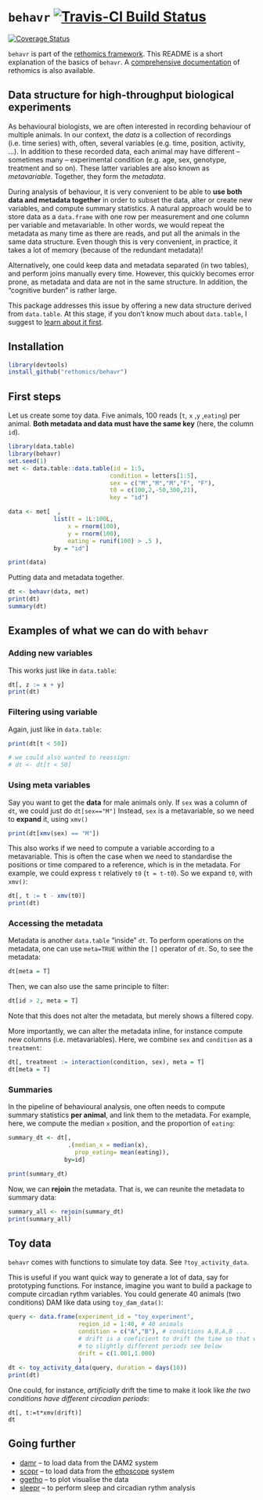 # `behavr` [![Travis-CI Build Status](https://travis-ci.org/rethomics/behavr.svg?branch=master)](https://travis-ci.org/rethomics/behavr)

<!-- [![AppVeyor Build Status](https://ci.appveyor.com/api/projects/status/github/tidyverse/hms?branch=master&svg=true)](https://ci.appveyor.com/project/tidyverse/hms)  -->

[![Coverage Status](https://img.shields.io/codecov/c/github/rethomics/behavr/master.svg)](https://codecov.io/github/rethomics/behavr?branch=master)
<!--[![CRAN_Status_Badge](http://www.r-pkg.org/badges/version/hms)](https://cran.r-project.org/package=hms) -->

`behavr` is part of the [rethomics framework](https://rethomics.github.io).
This README is a short explanation of the basics of `behavr`.
A [comprehensive documentation](https/rethomics.github.io/doc) of rethomics is also available.

## Data structure for high-throughput biological experiments

As behavioural biologists, we are often interested in recording behaviour of multiple animals.
In our context, the *data* is a collection of recordings (i.e. time series) with, often, several variables (e.g. time, position, activity, ...).
In addition to these recorded data, each animal may have different -- sometimes many -- experimental condition (e.g. age, sex, genotype, treatment and so on).
These latter variables are also known as *metavariable*. Together, they form the *metadata*.

During analysis of behaviour, it is very convenient to be able to **use both data and metadata together** in order to subset the data, alter or create new variables, and compute summary statistics.
A natural approach would be to store data as a `data.frame` with one row per measurement and one column per variable and metavariable.
In other words, we would repeat the metadata as many time as there are reads, and put all the animals in the same data structure. 
Even though this is very convenient, in practice, it takes a lot of memory (because of the redundant metadata)!

Alternatively, one could keep data and metadata separated (in two tables), and perform joins manually every time.
However, this quickly becomes error prone, as metadata and data are not in the same structure.
In addition, the "cognitive burden" is rather large.

This package addresses this issue by offering a new data structure derived from `data.table`.
At this stage, if you don't know much about `data.table`,
I suggest to [learn about it first](https://cran.r-project.org/web/packages/data.table/vignettes/datatable-intro.html).

## Installation

```r
library(devtools)
install_github("rethomics/behavr")
```


## First steps

Let us create some toy data.
Five animals, 100 reads (`t`, `x` ,`y` ,`eating`) per animal.
**Both metadata and data must have the same key** (here, the column `id`).
```r
library(data.table)
library(behavr)
set.seed(1)
met <- data.table::data.table(id = 1:5,
                             condition = letters[1:5],
                             sex = c("M","M","M","F", "F"),
                             t0 = c(100,2,-50,300,21),
                             key = "id")

data <- met[  ,
             list(t = 1L:100L,
                 x = rnorm(100),
                 y = rnorm(100),
                 eating = runif(100) > .5 ),
             by = "id"]

print(data)
```

Putting data and metadata together.

```r
dt <- behavr(data, met)
print(dt)
summary(dt)
```

## Examples of what we can do with `behavr`

### Adding new variables

This works just like in `data.table`:

```r
dt[, z := x + y]
print(dt)
```

### Filtering using variable

Again, just like in `data.table`:

```r
print(dt[t < 50])

# we could also wanted to reassign:
# dt <- dt[t < 50]
```


### Using meta variables

Say you want to get the **data** for male animals only.
If `sex` was a column of `dt`, we could just do `dt[sex=="M"]`
Instead, `sex` is a metavariable, so we need to **expand** it, using `xmv()`

```r
print(dt[xmv(sex) == "M"])
```

This also works if we need to compute a variable according to a metavariable.
This is often the case when we need to standardise the positions or time compared to a reference, which is in the metadata.
For example, we could express `t` relatively `t0` (`t = t-t0`). 
So we expand `t0`, with `xmv()`:

```r
dt[, t := t - xmv(t0)]
print(dt)
```

### Accessing the metadata

Metadata is another `data.table` "inside" `dt`.
To perform operations on the metadata, one can use `meta=TRUE` within the `[]` operator of `dt`.
So, to see the metadata:
```r
dt[meta = T]
```

Then, we can also use the same principle to filter:
```r
dt[id > 2, meta = T]
```
Note that this does not alter the metadata, but merely shows a filtered copy.

More importantly, we can alter the metadata inline, for instance compute new columns (i.e. metavariables).
Here, we combine `sex` and `condition` as a `treatment`:

```r
dt[, treatment := interaction(condition, sex), meta = T]
dt[meta = T]
```


### Summaries

In the pipeline of behavioural analysis, one often needs to compute summary statistics **per animal**, and link them to the metadata.
For example, here, we compute the median `x` position, and the proportion of `eating`:

```r
summary_dt <- dt[,
                 .(median_x = median(x),
                   prop_eating= mean(eating)),
                by=id]

print(summary_dt)
```

Now, we can **rejoin** the metadata. 
That is, we can reunite the metadata to summary data:

```r
summary_all <- rejoin(summary_dt)
print(summary_all)
```

## Toy data

`behavr` comes with functions to simulate toy data. See `?toy_activity_data`.

This is useful if you want quick way to generate a lot of data, say for prototyping functions.
For instance, imagine you want to build a package to compute circadian rythm variables.
You could generate 40 animals (two conditions) DAM like data using `toy_dam_data()`:

```r
query <- data.frame(experiment_id = "toy_experiment",
                    region_id = 1:40, # 40 animals
                    condition = c("A","B"), # conditions A,B,A,B ...
                    # drift is a coeficient to drift the time so that we make 
                    # to slightly different periods see below
                    drift = c(1.001,1.000)
                    )
dt <- toy_activity_data(query, duration = days(10))
print(dt)
```

One could, for instance, *artificially* drift the time to make it look like *the two conditions have different circadian periods*:

```
dt[, t:=t*xmv(drift)]
dt
```




## Going further

<!-- * [behavr](https://github.com/rethomics/behavr) -- to manipulate the data (create new variable/meta-variables) -->
* [damr](https://github.com/rethomics/damr) -- to load data from the DAM2 system
* [scopr](https://github.com/rethomics/scopr) -- to load data from the [ethoscope](http://gilestrolab.github.io/ethoscope/) system
* [ggetho](https://github.com/rethomics/ggetho) -- to plot visualise the data
* [sleepr](https://github.com/rethomics/sleepr) -- to perform sleep and circadian rythm analysis

